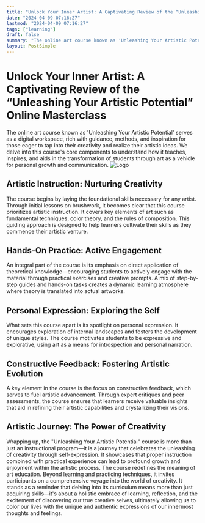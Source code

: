 ```yaml
---
title: "Unlock Your Inner Artist: A Captivating Review of the “Unleashing Your Artistic Potential” Online Masterclass"
date: "2024-04-09 07:16:27"
lastmod: "2024-04-09 07:16:27"
tags: ["learning"]
draft: false
summary: "The online art course known as 'Unleashing Your Artistic Potential' serves as a digital workspace, rich with guidance, methods, and inspiration for those eager to tap into their creativity and realize their artistic ideas. We delve into this course's core components to understand how it teaches, inspires, and aids in the transformation of students through art as a vehicle for personal growth and communication."
layout: PostSimple
---
```

# Unlock Your Inner Artist: A Captivating Review of the “Unleashing Your Artistic Potential” Online Masterclass
The online art course known as 'Unleashing Your Artistic Potential' serves as a digital workspace, rich with guidance, methods, and inspiration for those eager to tap into their creativity and realize their artistic ideas. We delve into this course's core components to understand how it teaches, inspires, and aids in the transformation of students through art as a vehicle for personal growth and communication.
<img alt="Logo" src="https://cdn.seniorsselection.com/src_image/c6210808c2a67d4ac17ab807f7ec0800.webp"/>
## Artistic Instruction: Nurturing Creativity
The course begins by laying the foundational skills necessary for any artist. Through initial lessons on brushwork, it becomes clear that this course prioritizes artistic instruction. It covers key elements of art such as fundamental techniques, color theory, and the rules of composition. This guiding approach is designed to help learners cultivate their skills as they commence their artistic venture.
## Hands-On Practice: Active Engagement
An integral part of the course is its emphasis on direct application of theoretical knowledge—encouraging students to actively engage with the material through practical exercises and creative prompts. A mix of step-by-step guides and hands-on tasks creates a dynamic learning atmosphere where theory is translated into actual artworks.
## Personal Expression: Exploring the Self
What sets this course apart is its spotlight on personal expression. It encourages exploration of internal landscapes and fosters the development of unique styles. The course motivates students to be expressive and explorative, using art as a means for introspection and personal narration.
## Constructive Feedback: Fostering Artistic Evolution
A key element in the course is the focus on constructive feedback, which serves to fuel artistic advancement. Through expert critiques and peer assessments, the course ensures that learners receive valuable insights that aid in refining their artistic capabilities and crystallizing their visions.
## Artistic Journey: The Power of Creativity
Wrapping up, the "Unleashing Your Artistic Potential" course is more than just an instructional program—it is a journey that celebrates the unleashing of creativity through self-expression. It showcases that proper instruction combined with practical experience can lead to profound growth and enjoyment within the artistic process.
The course redefines the meaning of art education. Beyond learning and practicing techniques, it invites participants on a comprehensive voyage into the world of creativity. It stands as a reminder that delving into its curriculum means more than just acquiring skills—it's about a holistic embrace of learning, reflection, and the excitement of discovering our true creative selves, ultimately allowing us to color our lives with the unique and authentic expressions of our innermost thoughts and feelings.
        